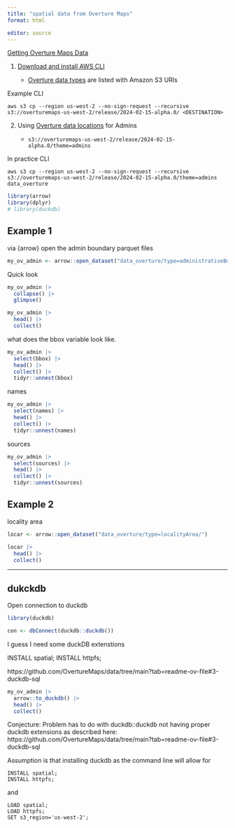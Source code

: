 ```yaml
---
title: "spatial data from Overture Maps"
format: html

editor: source
---
```


[Getting Overture Maps Data](https://github.com/OvertureMaps/data/tree/main?tab=readme-ov-file#3-duckdb-sql)

1.  [Download and install AWS CLI](https://docs.aws.amazon.com/cli/latest/userguide/getting-started-install.html)

    -   [Overture data types](https://github.com/OvertureMaps/data/tree/main?tab=readme-ov-file#data-location) are listed with Amazon S3 URIs

Example CLI

```         
aws s3 cp --region us-west-2 --no-sign-request --recursive s3://overturemaps-us-west-2/release/2024-02-15-alpha.0/ <DESTINATION>
```

2.  Using [Overture data locations](https://github.com/OvertureMaps/data/tree/main?tab=readme-ov-file#data-location) for Admins

    -   `s3://overturemaps-us-west-2/release/2024-02-15-alpha.0/theme=admins`

In practice CLI

```         
aws s3 cp --region us-west-2 --no-sign-request --recursive s3://overturemaps-us-west-2/release/2024-02-15-alpha.0/theme=admins data_overture
```

```r
library(arrow)
library(dplyr)
# library(duckdb)
```

## Example 1

via {arrow} open the admin boundary parquet files

```r
my_ov_admin <- arrow::open_dataset("data_overture/type=administrativeBoundary/")
```

Quick look

```r
my_ov_admin |> 
  collapse() |> 
  glimpse()
```

```r
my_ov_admin |> 
  head() |> 
  collect() 
```

what does the bbox variable look like.

```r
my_ov_admin |> 
  select(bbox) |> 
  head() |> 
  collect() |> 
  tidyr::unnest(bbox)
```

names

```r
my_ov_admin |> 
  select(names) |> 
  head() |> 
  collect() |> 
  tidyr::unnest(names)
```

sources

```r
my_ov_admin |> 
  select(sources) |> 
  head() |> 
  collect() |> 
  tidyr::unnest(sources)
```

## Example 2

locality area

```r
locar <- arrow::open_dataset("data_overture/type=localityArea/")
```

```r
locar |> 
  head() |> 
  collect()
```

------------------------------------------------------------------------

## dukckdb

Open connection to duckdb

```r
library(duckdb)
```

```r
con <- dbConnect(duckdb::duckdb())
```

I guess I need some duckDB extenstions

INSTALL spatial; INSTALL httpfs;

https://github.com/OvertureMaps/data/tree/main?tab=readme-ov-file#3-duckdb-sql

```r
my_ov_admin |> 
  arrow::to_duckdb() |> 
  head() |> 
  collect()
```

Conjecture: Problem has to do with duckdb::duckdb not having proper duckdb extensions as described here: https://github.com/OvertureMaps/data/tree/main?tab=readme-ov-file#3-duckdb-sql

Assumption is that installing duckdb as the command line will allow for 

```
INSTALL spatial;
INSTALL httpfs;
```

and

```
LOAD spatial;
LOAD httpfs;
SET s3_region='us-west-2';
```


